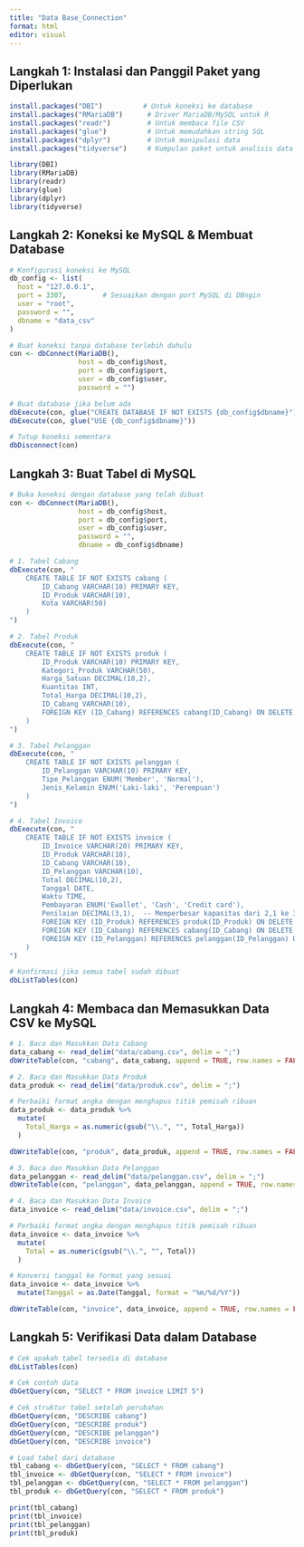 ```yaml
---
title: "Data Base_Connection"
format: html
editor: visual
---
```


## Langkah 1: Instalasi dan Panggil Paket yang Diperlukan

```r
install.packages("DBI")          # Untuk koneksi ke database
install.packages("RMariaDB")      # Driver MariaDB/MySQL untuk R
install.packages("readr")         # Untuk membaca file CSV
install.packages("glue")          # Untuk memudahkan string SQL
install.packages("dplyr")         # Untuk manipulasi data
install.packages("tidyverse")     # Kumpulan paket untuk analisis data
```

```r
library(DBI)
library(RMariaDB)
library(readr)
library(glue)
library(dplyr)
library(tidyverse)

```

## Langkah 2: Koneksi ke MySQL & Membuat Database

```r
# Konfigurasi koneksi ke MySQL
db_config <- list(
  host = "127.0.0.1",  
  port = 3307,         # Sesuaikan dengan port MySQL di DBngin
  user = "root",
  password = "",
  dbname = "data_csv"
)

# Buat koneksi tanpa database terlebih dahulu
con <- dbConnect(MariaDB(),
                 host = db_config$host,
                 port = db_config$port,
                 user = db_config$user,
                 password = "")

# Buat database jika belum ada
dbExecute(con, glue("CREATE DATABASE IF NOT EXISTS {db_config$dbname}"))
dbExecute(con, glue("USE {db_config$dbname}"))

# Tutup koneksi sementara
dbDisconnect(con)
```

## Langkah 3: Buat Tabel di MySQL

```r
# Buka koneksi dengan database yang telah dibuat
con <- dbConnect(MariaDB(),
                 host = db_config$host,
                 port = db_config$port,
                 user = db_config$user,
                 password = "",
                 dbname = db_config$dbname)

# 1. Tabel Cabang
dbExecute(con, "
    CREATE TABLE IF NOT EXISTS cabang (
        ID_Cabang VARCHAR(10) PRIMARY KEY,
        ID_Produk VARCHAR(10),
        Kota VARCHAR(50)
    )
")

# 2. Tabel Produk
dbExecute(con, "
    CREATE TABLE IF NOT EXISTS produk (
        ID_Produk VARCHAR(10) PRIMARY KEY,
        Kategori_Produk VARCHAR(50),
        Harga_Satuan DECIMAL(10,2),
        Kuantitas INT,
        Total_Harga DECIMAL(10,2),
        ID_Cabang VARCHAR(10),
        FOREIGN KEY (ID_Cabang) REFERENCES cabang(ID_Cabang) ON DELETE CASCADE
    )
")

# 3. Tabel Pelanggan
dbExecute(con, "
    CREATE TABLE IF NOT EXISTS pelanggan (
        ID_Pelanggan VARCHAR(10) PRIMARY KEY,
        Tipe_Pelanggan ENUM('Member', 'Normal'),
        Jenis_Kelamin ENUM('Laki-laki', 'Perempuan')
    )
")

# 4. Tabel Invoice
dbExecute(con, "
    CREATE TABLE IF NOT EXISTS invoice (
        ID_Invoice VARCHAR(20) PRIMARY KEY,
        ID_Produk VARCHAR(10),
        ID_Cabang VARCHAR(10),
        ID_Pelanggan VARCHAR(10),
        Total DECIMAL(10,2),
        Tanggal DATE,
        Waktu TIME,
        Pembayaran ENUM('Ewallet', 'Cash', 'Credit card'),
        Penilaian DECIMAL(3,1),  -- Memperbesar kapasitas dari 2,1 ke 3,1
        FOREIGN KEY (ID_Produk) REFERENCES produk(ID_Produk) ON DELETE CASCADE,
        FOREIGN KEY (ID_Cabang) REFERENCES cabang(ID_Cabang) ON DELETE CASCADE,
        FOREIGN KEY (ID_Pelanggan) REFERENCES pelanggan(ID_Pelanggan) ON DELETE CASCADE
    )
")

# Konfirmasi jika semua tabel sudah dibuat
dbListTables(con)
```

## Langkah 4: Membaca dan Memasukkan Data CSV ke MySQL

```r
# 1. Baca dan Masukkan Data Cabang
data_cabang <- read_delim("data/cabang.csv", delim = ";")
dbWriteTable(con, "cabang", data_cabang, append = TRUE, row.names = FALSE)

# 2. Baca dan Masukkan Data Produk
data_produk <- read_delim("data/produk.csv", delim = ";")

# Perbaiki format angka dengan menghapus titik pemisah ribuan
data_produk <- data_produk %>%
  mutate(
    Total_Harga = as.numeric(gsub("\\.", "", Total_Harga))
  )

dbWriteTable(con, "produk", data_produk, append = TRUE, row.names = FALSE)

# 3. Baca dan Masukkan Data Pelanggan
data_pelanggan <- read_delim("data/pelanggan.csv", delim = ";")
dbWriteTable(con, "pelanggan", data_pelanggan, append = TRUE, row.names = FALSE)

# 4. Baca dan Masukkan Data Invoice
data_invoice <- read_delim("data/invoice.csv", delim = ";")

# Perbaiki format angka dengan menghapus titik pemisah ribuan
data_invoice <- data_invoice %>%
  mutate(
    Total = as.numeric(gsub("\\.", "", Total))
  )

# Konversi tanggal ke format yang sesuai
data_invoice <- data_invoice %>%
  mutate(Tanggal = as.Date(Tanggal, format = "%m/%d/%Y"))

dbWriteTable(con, "invoice", data_invoice, append = TRUE, row.names = FALSE)
```

## Langkah 5: Verifikasi Data dalam Database

```r
# Cek apakah tabel tersedia di database
dbListTables(con)
```

```r
# Cek contoh data
dbGetQuery(con, "SELECT * FROM invoice LIMIT 5")
```

```r
# Cek struktur tabel setelah perubahan
dbGetQuery(con, "DESCRIBE cabang")
dbGetQuery(con, "DESCRIBE produk")
dbGetQuery(con, "DESCRIBE pelanggan")
dbGetQuery(con, "DESCRIBE invoice")
```

```r
# Load tabel dari database
tbl_cabang <- dbGetQuery(con, "SELECT * FROM cabang")
tbl_invoice <- dbGetQuery(con, "SELECT * FROM invoice")
tbl_pelanggan <- dbGetQuery(con, "SELECT * FROM pelanggan")
tbl_produk <- dbGetQuery(con, "SELECT * FROM produk")
```

```r
print(tbl_cabang)
print(tbl_invoice)
print(tbl_pelanggan)
print(tbl_produk)
```
